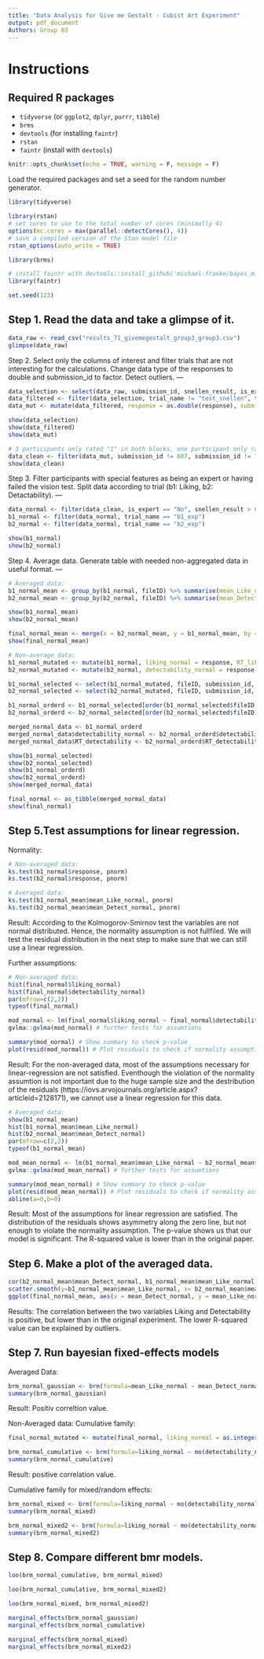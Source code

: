---
title: "Data Analysis for Give me Gestalt - Cubist Art Experiment"
output: pdf_document
Authors: Group 03
---

# Instructions

## Required R packages
* `tidyverse` (or `ggplot2`, `dplyr`, `purrr`, `tibble`)
* `brms`
* `devtools` (for installing `faintr`)
* `rstan`
* `faintr` (install with `devtools`)

```{r setup, include=FALSE}
knitr::opts_chunk$set(echo = TRUE, warning = F, message = F)
```

Load the required packages and set a seed for the random number generator.
```{r}
library(tidyverse)

library(rstan)
# set cores to use to the total number of cores (minimally 4)
options(mc.cores = max(parallel::detectCores(), 4))
# save a compiled version of the Stan model file
rstan_options(auto_write = TRUE)

library(brms)

# install faintr with devtools::install_github('michael-franke/bayes_mixed_regression_tutorial/faintr', build_vignettes = TRUE))
library(faintr)

set.seed(123)

```

Step 1. Read the data and take a glimpse of it.
---

```{r}
data_raw <- read_csv("results_71_givemegestalt_group3_group3.csv")
glimpse(data_raw)
```


Step 2. Select only the columns of interest and filter trials that are not interesting for the calculations.
Change data type of the responses to double and submission_id to factor. Detect outliers.
---

```{r}
data_selection <- select(data_raw, submission_id, snellen_result, is_expert, age, gender, trial_name, trial_number, fileID, response, RT, timeSpent, comments)
data_filtered <- filter(data_selection, trial_name != "test_snellen", trial_name != "b0_expert")
data_mut <- mutate(data_filtered, response = as.double(response), submission_id = factor(submission_id))

show(data_selection)
show(data_filtered)
show(data_mut)

# 3 participants only rated "1" in both blocks, one participant only rated "7", one gave a invalid input for the Snellen test, we exclude them:
data_clean <- filter(data_mut, submission_id != 607, submission_id != 736, submission_id != 475, submission_id != 480, submission_id != 726)
show(data_clean)
```

Step 3. Filter participants with special features as being an expert or having failed the vision test.
Split data according to trial (b1: Liking, b2: Detactability).
---
```{r}
data_normal <- filter(data_clean, is_expert == "No", snellen_result > 6)
b1_normal <- filter(data_normal, trial_name == "b1_exp")
b2_normal <- filter(data_normal, trial_name == "b2_exp")

show(b1_normal)
show(b2_normal)
```

Step 4. Average data.
Generate table with needed non-aggregated data in useful format.
---
```{r}
# Averaged data:
b1_normal_mean <- group_by(b1_normal, fileID) %>% summarise(mean_Like_normal = mean(response))
b2_normal_mean <- group_by(b2_normal, fileID) %>% summarise(mean_Detect_normal = mean(response))

show(b1_normal_mean)
show(b2_normal_mean)

final_normal_mean <- merge(x = b2_normal_mean, y = b1_normal_mean, by = "fileID")
show(final_normal_mean)

# Non-average data:
b1_normal_mutated <- mutate(b1_normal, liking_normal = response, RT_liking = RT)
b2_normal_mutated <- mutate(b2_normal, detectability_normal = response, RT_detectability = RT)

b1_normal_selected <- select(b1_normal_mutated, fileID, submission_id, age, snellen_result, timeSpent, liking_normal, RT_liking)
b2_normal_selected <- select(b2_normal_mutated, fileID, submission_id, age, snellen_result, timeSpent, detectability_normal, RT_detectability)

b1_normal_orderd <- b1_normal_selected[order(b1_normal_selected$fileID),]
b2_normal_orderd <- b2_normal_selected[order(b2_normal_selected$fileID),]

merged_normal_data <- b1_normal_orderd
merged_normal_data$detectability_normal <- b2_normal_orderd$detectability_normal
merged_normal_data$RT_detectability <- b2_normal_orderd$RT_detectability

show(b1_normal_selected)
show(b2_normal_selected)
show(b1_normal_orderd)
show(b2_normal_orderd)
show(merged_normal_data)

final_normal <- as_tibble(merged_normal_data)
show(final_normal)

```

Step 5.Test assumptions for linear regression.
---
Normality:
```{r}
# Non-averaged data:
ks.test(b1_normal$response, pnorm)
ks.test(b2_normal$response, pnorm)

# Averaged data:
ks.test(b1_normal_mean$mean_Like_normal, pnorm)
ks.test(b2_normal_mean$mean_Detect_normal, pnorm)
```
Result: According to the Kolmogorov-Smirnov test the variables are not normal distributed. Hence, the normality assumption is not fullfiled. We will test the residual distribution in the next step to make sure that we can still use a linear regression.

Further assumptions:
```{r}
# Non-averaged data:
hist(final_normal$liking_normal)
hist(final_normal$detectability_normal)
par(mfrow=c(2,2))
typeof(final_normal)

mod_normal <- lm(final_normal$liking_normal ~ final_normal$detectability_normal, data=final_normal) #linear regression model
gvlma::gvlma(mod_normal) # further tests for assumtions

summary(mod_normal) # Show summary to check p-value
plot(resid(mod_normal)) # Plot residuals to check if normality assumption is necessary
```
Result: For the non-averaged data, most of the assumptions necessary for linear-regression are not satisfied. Eventhough the violation of the normality assumtion is not important due to the huge sample size and the destribution of the residuals (https://iovs.arvojournals.org/article.aspx?articleid=2128171), we cannot use a linear regression for this data. 

```{r}
# Averaged data:
show(b1_normal_mean)
hist(b1_normal_mean$mean_Like_normal)
hist(b2_normal_mean$mean_Detect_normal)
par(mfrow=c(2,2))
typeof(b1_normal_mean)

mod_mean_normal <- lm(b1_normal_mean$mean_Like_normal ~ b2_normal_mean$mean_Detect_normal, data=final_normal_mean) # linear regression model
gvlma::gvlma(mod_mean_normal) # further tests for assumtions

summary(mod_mean_normal) # Show summary to check p-value
plot(resid(mod_mean_normal)) # Plot residuals to check if normality assumption is necessary
abline(a=0,b=0)
```
Result: Most of the assumptions for linear regression are satisfied. The distribution of the residuals shows asymmetry along the zero line, but not enough to violate the normality assumption. The p-value shows us that our model is significant. The R-squared value is lower than in the original paper.

Step 6. Make a plot of the averaged data.
---
```{r}
cor(b2_normal_mean$mean_Detect_normal, b1_normal_mean$mean_Like_normal)
scatter.smooth(y=b1_normal_mean$mean_Like_normal, x= b2_normal_mean$mean_Detect_normal, xlab = "Means Detection Scores", ylab = "Means Liking Scores")
ggplot(final_normal_mean, aes(x = mean_Detect_normal, y = mean_Like_normal)) + geom_point() + geom_smooth(method = "lm")
```
Results: The correlation between the two variables Liking and Detectability is positive, but lower than in the original experiment.
The lower R-squared value can be explained by outliers.

Step 7. Run bayesian fixed-effects models
---
Averaged Data:
```{r}
brm_normal_gaussian <- brm(formula=mean_Like_normal ~ mean_Detect_normal, data=final_normal_mean, family = "gaussian")
summary(brm_normal_gaussian)
```
Result: Positiv correltion value.

Non-Averaged data:
Cumulative family:
```{r}
final_normal_mutated <- mutate(final_normal, liking_normal = as.integer(liking_normal), detectability_normal = as.integer(detectability_normal))

brm_normal_cumulative <- brm(formula=liking_normal ~ mo(detectability_normal), data=final_normal_mutated, family = "cumulative")
summary(brm_normal_cumulative)
```
Result: positive correlation value.

Cumulative family for mixed/random effects:
```{r}
brm_normal_mixed <- brm(formula=liking_normal ~ mo(detectability_normal) + (1|submission_id), data=final_normal_mutated, family = "cumulative")
summary(brm_normal_mixed)
```

```{r}
brm_normal_mixed2 <- brm(formula=liking_normal ~ mo(detectability_normal) + (1|submission_id) + (1|fileID), data=final_normal_mutated, family = "cumulative")
summary(brm_normal_mixed2)
```

Step 8. Compare different bmr models.
---
```{r}

loo(brm_normal_cumulative, brm_normal_mixed)

```

```{r}

loo(brm_normal_cumulative, brm_normal_mixed2)

```

```{r}

loo(brm_normal_mixed, brm_normal_mixed2)

```


```{r}
marginal_effects(brm_normal_gaussian)
marginal_effects(brm_normal_cumulative)

marginal_effects(brm_normal_mixed)
marginal_effects(brm_normal_mixed2)

```
